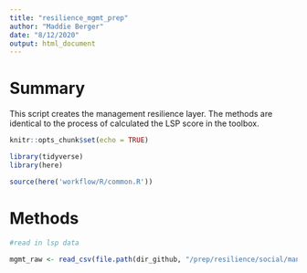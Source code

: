 ```yaml
---
title: "resilience_mgmt_prep"
author: "Maddie Berger"
date: "8/12/2020"
output: html_document
---
```


# Summary

This script creates the management resilience layer. The methods are identical to the process of calculated the LSP score in the toolbox. 

```r
knitr::opts_chunk$set(echo = TRUE)

library(tidyverse)
library(here)

source(here('workflow/R/common.R'))

```


# Methods
```r

#read in lsp data 

mgmt_raw <- read_csv(file.path(dir_github, "/prep/resilience/social/management/res_mgmt.csv"))



```

